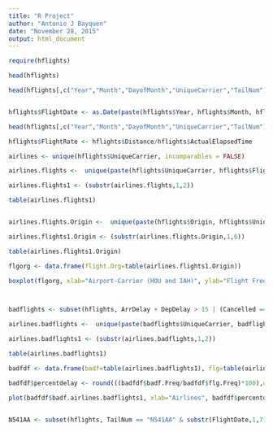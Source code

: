 ```yaml
---
title: "R Project"
author: "Antonio J Bayquen"
date: "November 28, 2015"
output: html_document
---
```



```r
require(hflights)

head(hflights)

head(hflights[,c("Year","Month","DayofMonth","UniqueCarrier","TailNum")])


hflights$FlightDate <- as.Date(paste(hflights$Year, hflights$Month, hflights$DayofMonth, sep="."), format="%Y.%m.%d")

head(hflights[,c("Year","Month","DayofMonth","UniqueCarrier","TailNum")])

hflights$FlightRate <- hflights$Distance/hflights$ActualElapsedTime

airlines <- unique(hflights$UniqueCarrier, incomparables = FALSE)

airlines.flights <-  unique(paste(hflights$UniqueCarrier, hflights$FlightNum))

airlines.flights1 <- (substr(airlines.flights,1,2))

table(airlines.flights1)


airlines.flights.Origin <-  unique(paste(hflights$Origin, hflights$UniqueCarrier, hflights$FlightNum))

airlines.flights1.Origin <- (substr(airlines.flights.Origin,1,6))

table(airlines.flights1.Origin)

flgorg <- data.frame(flight.Org=table(airlines.flights1.Origin))

boxplot(flgorg, xlab="Airport-Carrier (HOU and IAH)", ylab="Flight Frequency")



badflights <- subset(hflights, ArrDelay + DepDelay > 15 | (Cancelled == 1 & CancellationCode == "A") )

airlines.badflights <-  unique(paste(badflights$UniqueCarrier, badflights$FlightNum))

airlines.badflights1 <- (substr(airlines.badflights,1,2))

table(airlines.badflights1)

badfdf <- data.frame(badf=table(airlines.badflights1), flg=table(airlines.flights1))

badfdf$percentdelay <- round(((badfdf$badf.Freq/badfdf$flg.Freq)*100),digits=2)

plot(badfdf$badf.airlines.badflights1, xlab="Airlines", badfdf$percentdelay, ylab="% Delayed Flights")


N541AA <- subset(hflights, TailNum == "N541AA" & substr(FlightDate,1,7) >= "2011-01" &substr(FlightDate,1,7) <=  "2011-06")

```


